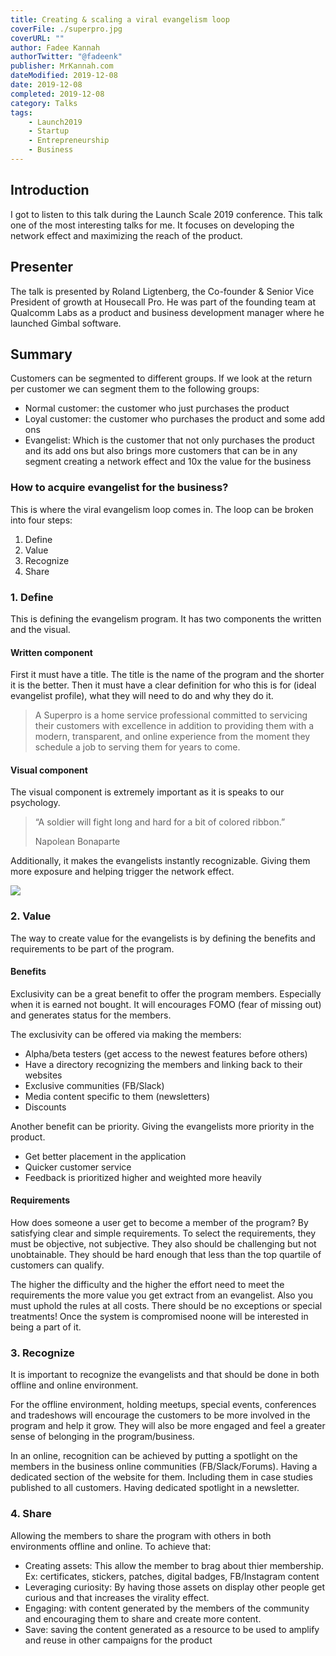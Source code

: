 ---
title: Creating & scaling a viral evangelism loop
coverFile: ./superpro.jpg
coverURL: ""
author: Fadee Kannah
authorTwitter: "@fadeenk"
publisher: MrKannah.com
dateModified: 2019-12-08
date: 2019-12-08
completed: 2019-12-08
category: Talks
tags:
    - Launch2019
    - Startup
    - Entrepreneurship
    - Business
---

## Introduction

I got to listen to this talk during the Launch Scale 2019 conference. This talk one of the most interesting talks for me. It focuses on developing the network effect and maximizing the reach of the product. 

## Presenter
The talk is presented by Roland Ligtenberg, the Co-founder & Senior Vice President of growth at Housecall Pro. He was part of the founding team at Qualcomm Labs as a product and business development manager where he launched Gimbal software.

## Summary
Customers can be segmented to different groups. If we look at the return per customer we can segment them to the following groups:
- Normal customer: the customer who just purchases the product
- Loyal customer: the customer who purchases the product and some add ons
- Evangelist: Which is the customer that not only purchases the product and its add ons but also brings more customers that can be in any segment creating a network effect and 10x the value for the business

### How to acquire evangelist for the business?
This is where the viral evangelism loop comes in. The loop can be broken into four steps:

1. Define
1. Value
1. Recognize
1. Share

### 1. Define
This is defining the evangelism program. It has two components the written and the visual.
#### Written component
First it must have a title. The title is the name of the program and the shorter it is the better.
Then it must have a clear definition for who this is for (ideal evangelist profile), what they will need to do and why they do it.

> A Superpro is a home service professional committed to servicing their customers with excellence in addition to providing them with a modern, transparent, and online experience from the moment they schedule a job to serving them for years to come.

#### Visual component
The visual component is extremely important as it is speaks to our psychology.

> “A soldier will fight long and hard for a bit of colored ribbon.” 
>
> Napolean Bonaparte

Additionally, it makes the evangelists instantly recognizable. Giving them more exposure and helping trigger the network effect.

![](./visuals.png)

### 2. Value
The way to create value for the evangelists is by defining the benefits and requirements to be part of the program.

#### Benefits
Exclusivity can be a great benefit to offer the program members. Especially when it is earned not bought. It will encourages FOMO (fear of missing out) and generates status for the members.

The exclusivity can be offered via making the members:
- Alpha/beta testers (get access to the newest features before others)
- Have a directory recognizing the members and linking back to their websites
- Exclusive communities (FB/Slack)
- Media content specific to them (newsletters)
- Discounts

Another benefit can be priority. Giving the evangelists more priority in the product.
- Get better placement in the application
- Quicker customer service
- Feedback is prioritized higher and weighted more heavily

#### Requirements
How does someone a user get to become a member of the program? By satisfying clear and simple requirements. To select the requirements, they must be objective, not subjective. They also should be challenging but not unobtainable. They should be hard enough that less than the top quartile of customers can qualify.

The higher the difficulty and the higher the effort need to meet the requirements the more value you get extract from an evangelist. Also you must uphold the rules at all costs. There should be no exceptions or special treatments! Once the system is compromised noone will be interested in being a part of it.

### 3. Recognize
It is important to recognize the evangelists and that should be done in both offline and online environment.

For the offline environment, holding meetups, special events, conferences and tradeshows will encourage the customers to be more involved in the program and help it grow. They will also be more engaged and feel a greater sense of belonging in the program/business.

In an online, recognition can be achieved by putting a spotlight on the members in the business online communities (FB/Slack/Forums). Having a dedicated section of the website for them. Including them in case studies published to all customers. Having dedicated spotlight in a newsletter. 

### 4. Share
Allowing the members to share the program with others in both environments offline and online. To achieve that:
- Creating assets: This allow the member to brag about thier membership. Ex: certificates, stickers, patches, digital badges, FB/Instagram content 
- Leveraging curiosity: By having those assets on display other people get curious and that increases the virality effect.
- Engaging: with content generated by the members of the community and encouraging them to share and create more content.
- Save: saving the content generated as a resource to be used to amplify and reuse in other campaigns for the product

